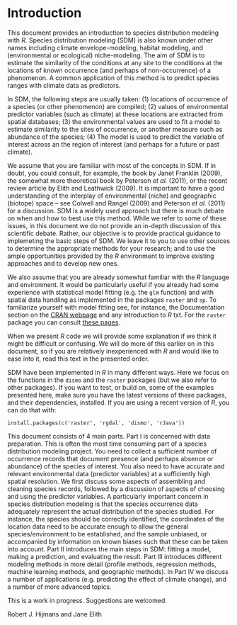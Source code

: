 # Introduction

This document provides an introduction to species distribution modeling with *R*. Species distribution modeling (SDM) is also known under other names including climate envelope-modeling, habitat modeling, and (environmental or ecological) niche-modeling. The aim of SDM is to estimate the similarity of the conditions at any site to the conditions at the locations of known occurrence (and perhaps of non-occurrence) of a phenomenon. A common application of this method is to predict species ranges with climate data as predictors.  

In SDM, the following steps are usually taken: (1) locations of occurrence of a species (or other phenomenon) are compiled; (2) values of environmental predictor variables (such as climate) at these locations are extracted from spatial databases; (3) the environmental values are used to fit a model to estimate similarity to the sites of occurrence, or another measure such as abundance of the species; (4) The model is used to predict the variable of interest across an the region of interest (and perhaps for a future or past climate).

We assume that you are familiar with most of the concepts in SDM. If in doubt, you could consult, for example, the book by Janet Franklin (2009), the somewhat more theoretical book by Peterson *et al.* (2011), or the recent review article by Elith and Leathwick (2009). It is important to have a good understanding of the interplay of environmental (niche) and geographic (biotope) space – see Colwell and Rangel (2009) and Peterson *et al.* (2011) for a discussion. SDM is a widely used approach but there is much debate on when and how to best use this method. While we refer to some of these issues, in this document we do not provide an in-depth discussion of this scientific debate. Rather, our objective is to provide practical guidance to implemeting the basic steps of SDM. We leave it to you to use other sources to determine the appropriate methods for your research; and to use the ample opportunities provided by the *R* environment to improve existing approaches and to develop new ones. 

We also assume that you are already somewhat familiar with the *R* language and environment. It would be particularly useful if you already had some experience with statistical model fitting (e.g. the `glm` function) and with spatial data handling as implemented in the packages `raster` and `sp`. To familiarize yourself with model fitting see, for instance, the Documentation section on the [CRAN webpage](http://cran.r-project.org/) and any introduction to *R* txt. For the  `raster` package you can consult [these pages](../../spatial). 

When we present *R* code we will provide some explanation if we think it might be difficult or confusing. We will do more of this earlier on in this document, so if you are relatively inexperienced with *R* and would like to ease into it, read this text in the presented order.   

SDM have been implemented in *R* in many different ways. Here we focus on the functions in the `dismo` and the `raster` packages (but we also refer to other packages). If you want to test, or build on, some of the examples presented here, make sure you have the latest versions of these packages, and their dependencies, installed. If you are using a recent version of *R*, you can do that with: 

`install.packages(c('raster', 'rgdal', 'dismo', 'rJava'))`

This document consists of 4 main parts. Part I is concerned with data preparation. This is often the most time consuming part of a species distribution modeling project. You need to collect a sufficient number of occurrence records that document presence (and perhaps absence or abundance) of the species of interest. You also need to have accurate and relevant environmental data (predictor variables) at a sufficiently high spatial resolution. We first discuss some aspects of assembling and cleaning species records, followed by a discussion of aspects of choosing and using the predictor variables.  A particularly important concern in species distribution modeling is that the species occurrence data adequately represent the actual distribution of the species studied. For instance, the species should be correctly identified, the coordinates of the location data need to be accurate enough to allow the general species/environment to be established, and the sample unbiased, or accompanied by information on known biases such that these can be taken into account. Part II introduces the main steps in SDM: fitting a model, making a prediction, and evaluating the result. Part III introduces different modeling methods in more detail (profile methods, regression methods, machine learning methods, and geographic methods). In Part IV we discuss a number of applications (e.g. predicting the effect of climate change), and a number of more advanced topics. 

This is a work in progress. Suggestions are welcomed. 

Robert J. Hijmans and Jane Elith
